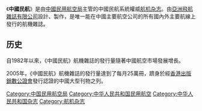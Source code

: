 {{unreferenced|time=2013-7-29}} 

《'''中國民航'''》是由[[中國民用航空局|中國民用航空局]]主管的中國民航系統權威[[航机杂志|航机杂志]]。由[[亞洲飛航雜誌有限公司|亞洲飛航雜誌有限公司]]設計、製作，是唯一能在中國主要航空公司的所有國內外主要航線上發行的航機雜誌。

==历史==
自1982年以來，《中國民航》航機雜誌的發行量隨著中國航空市場發展增長。

2005年，《中國民航》航機雜誌的發行量達到了每月25萬冊，躋身於經[[香港出版銷數公證會|香港出版銷數公證會]]發行認證的中國大型刊物之列。

[[Category:中国民用航空局|Category:中国民用航空局]]
[[Category:中华人民共和国民用航空|Category:中华人民共和国民用航空]]
[[Category:中华人民共和国杂志|Category:中华人民共和国杂志]]
[[Category:航机杂志|Category:航机杂志]]

{{出版物小作品}}